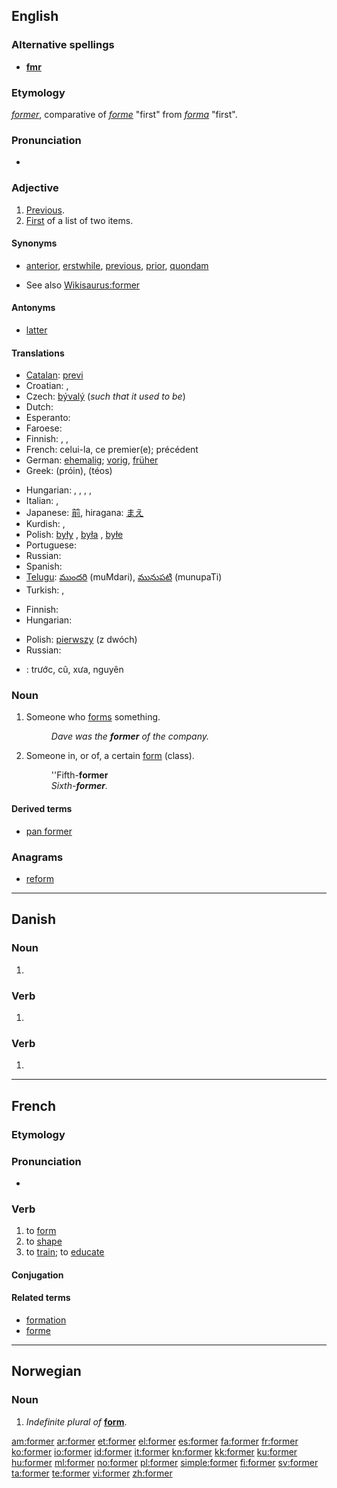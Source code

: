 ==English==

{{rank|minutes|appear|thoughts|661|former|twenty|lips|donations}}

===Alternative spellings===
* '''[[fmr]]'''

===Etymology===
{{etyl|enm}} ''[[former#Middle English|former]]'', comparative of ''[[forme#Middle English|forme]]'' "first" from {{etyl|ang}} ''[[forma#old English|forma]]'' "first". 

===Pronunciation===
* {{audio|en-us-former.ogg|Audio (US)}}
*: {{rhymes|ɔː(r)mə(r)}}

===Adjective===
{{en-adj|-}}

# [[previous|Previous]].
# [[first|First]] of a list of two items.

====Synonyms====
* {{italbrac|previous}} [[anterior]], [[erstwhile]], [[previous]], [[prior]], [[quondam]]
* See also [[Wikisaurus:former]]

====Antonyms====
* {{italbrac|previous}} [[latter]]

====Translations====
{{trans-top|previous}}
* [[Catalan]]: [[previ]]
* Croatian: {{t|hr|prethodni}},  {{t|hr|bivši}}
* Czech: [[bývalý]] {{m}} (''such that it used to be'')
* Dutch: {{t-|nl|voormalig}}
* Esperanto: {{t-|eo|antaŭa|xs=Esperanto}}
* Faroese: {{t-|fo|fyrrverandi|xs=Faroese}}
* Finnish: {{t+|fi|edeltävä}}, {{t+|fi|edellinen}}, {{t+|fi|entinen}}
* French: celui-la, ce premier(e); précédent
* German: [[ehemalig]]; [[vorig]], [[früher]]
* Greek: {{t+|el|πρώην}} (próin), {{t|el|τέως}} (téos)
{{trans-mid}}
* Hungarian: {{t+|hu|előző}}, {{t|hu|előbbi}}, {{t|hu|korábbi}}, {{t|hu|egykori}}, {{t|hu|hajdani}}
* Italian: {{t+|it|precedente}}, {{t+|it|anteriore}}
* Japanese: [[前]], hiragana: [[まえ]]
* Kurdish: {{ku-Arab|[[به‌رتر]]}}, {{ku-Arab|[[پێشو]]}}
* Polish: [[były]] {{m}}, [[była]] {{f}}, [[byłe]] {{n}}
* Portuguese: {{t+|pt|anterior}}
* Russian: {{t+|ru|предыдущий}}
* Spanish: {{t+|es|anterior}}
* [[Telugu]]: [[ముందరి]] (muMdari), [[మునుపటి]] (munupaTi)
* Turkish: {{t+|tr|önce}},  {{t|tr|önceki}}
{{trans-bottom}}

{{trans-top|first of a list of two items}}
* Finnish: {{t+|fi|ensimmäinen}}
* Hungarian: {{t|hu|előbbi}}
{{trans-mid}}
* Polish: [[pierwszy]] (z dwóch)
* Russian: {{t+|ru|первый}}
{{trans-bottom}}

{{checktrans-top}}
* {{ttbc|Vietnamese}}: trước, cũ, xưa, nguyên
{{trans-bottom}}

===Noun===
{{en-noun}}

# Someone who [[form]]s something.
#: ''Dave was the '''former''' of the company.''
# {{especially|British|used in combinations}} Someone in, or of, a certain [[form]] (class).
#: ''Fifth-'''former'''
#: ''Sixth-'''former'''.''

====Derived terms====
* [[pan former]]

===Anagrams===
* [[reform]]

----

==Danish==

===Noun===
{{infl|da|noun form|g=c}}

# {{form of|plural indefinite|form|lang=Danish}}

===Verb===
{{infl|da|verb form}}

# {{form of|present|forme|lang=Danish}}

===Verb===
{{infl|da|verb form|head=former ''or'' formér}}

# {{form of|imperative|formere|lang=Danish}}

----

==French==

===Etymology===
{{etyl|la|fr}} {{term|formo|formō|I form|lang=la}}

===Pronunciation===
* {{audio|Fr-former.ogg|Audio}}

===Verb===
{{fr-verb}}

# to [[form]] {{gloss|generic sense}}
# to [[shape]] {{gloss|to make into a certain shape}}
# to [[train]]; to [[educate]]

====Conjugation====
{{fr-conj-er|form|avoir}}

====Related terms====
* [[formation#French|formation]]
* [[forme#French|forme]]

----

==Norwegian==

===Noun===
{{infl|no|noun form}}

# ''Indefinite plural of'' '''[[form]]'''.

[[am:former]]
[[ar:former]]
[[et:former]]
[[el:former]]
[[es:former]]
[[fa:former]]
[[fr:former]]
[[ko:former]]
[[io:former]]
[[id:former]]
[[it:former]]
[[kn:former]]
[[kk:former]]
[[ku:former]]
[[hu:former]]
[[ml:former]]
[[no:former]]
[[pl:former]]
[[simple:former]]
[[fi:former]]
[[sv:former]]
[[ta:former]]
[[te:former]]
[[vi:former]]
[[zh:former]]